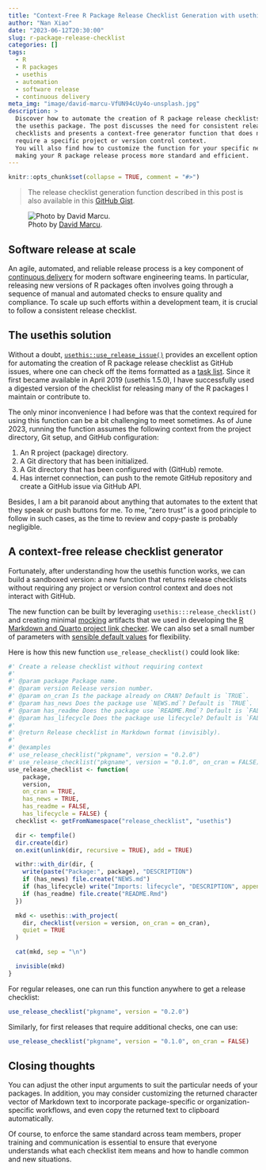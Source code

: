 ```yaml
---
title: "Context-Free R Package Release Checklist Generation with usethis"
author: "Nan Xiao"
date: "2023-06-12T20:30:00"
slug: r-package-release-checklist
categories: []
tags:
  - R
  - R packages
  - usethis
  - automation
  - software release
  - continuous delivery
meta_img: "image/david-marcu-VfUN94cUy4o-unsplash.jpg"
description: >
  Discover how to automate the creation of R package release checklists with
  the usethis package. The post discusses the need for consistent release
  checklists and presents a context-free generator function that does not
  require a specific project or version control context.
  You will also find how to customize the function for your specific needs,
  making your R package release process more standard and efficient.
---
```


```r
knitr::opts_chunk$set(collapse = TRUE, comment = "#>")
```

> The release checklist generation function described in this post is also
> available in this [GitHub Gist](https://gist.github.com/nanxstats/a8d386c019bfa6e7eab671c090bca8ce).

![Photo by [David Marcu](https://unsplash.com/photos/VfUN94cUy4o).](/image/david-marcu-VfUN94cUy4o-unsplash.jpg)

## Software release at scale

An agile, automated, and reliable release process is a key component of
[continuous delivery](https://abseil.io/resources/swe-book/html/ch24.html)
for modern software engineering teams.
In particular, releasing new versions of R packages often involves
going through a sequence of manual and automated checks to ensure
quality and compliance.
To scale up such efforts within a development team, it is crucial to follow
a consistent release checklist.

## The usethis solution

Without a doubt,
[`usethis::use_release_issue()`](https://usethis.r-lib.org/reference/use_release_issue.html)
provides an excellent option for automating the creation of R package release
checklist as GitHub issues, where one can check off the items formatted as a
[task list](https://docs.github.com/en/get-started/writing-on-github/working-with-advanced-formatting/about-task-lists).
Since it first became available in April 2019
(usethis 1.5.0), I have successfully used a digested version of the checklist
for releasing many of the R packages I maintain or contribute to.

The only minor inconvenience I had before was that the context required for
using this function can be a bit challenging to meet sometimes.
As of June 2023, running the function assumes the following context
from the project directory, Git setup, and GitHub configuration:

1. An R project (package) directory.
2. A Git directory that has been initialized.
3. A Git directory that has been configured with (GitHub) remote.
4. Has internet connection, can push to the remote GitHub repository and
   create a GitHub issue via GitHub API.

Besides, I am a bit paranoid about anything that automates
to the extent that they speak or push buttons for me.
To me, "zero trust" is a good principle to follow in such cases,
as the time to review and copy-paste is probably negligible.

## A context-free release checklist generator

Fortunately, after understanding how the usethis function works, we can build
a sandboxed version: a new function that returns release checklists
without requiring any project or version control context and does not
interact with GitHub.

The new function can be built by leveraging `usethis:::release_checklist()` and
creating minimal [mocking](https://abseil.io/resources/swe-book/html/ch13.html)
artifacts that we used in developing the
[R Markdown and Quarto project link checker](https://nanx.me/blog/post/rmarkdown-quarto-link-checker/).
We can also set a small number of parameters with
[sensible default values](https://nanx.me/blog/post/sensible-defaults/)
for flexibility.

Here is how this new function `use_release_checklist()` could look like:

```r
#' Create a release checklist without requiring context
#'
#' @param package Package name.
#' @param version Release version number.
#' @param on_cran Is the package already on CRAN? Default is `TRUE`.
#' @param has_news Does the package use `NEWS.md`? Default is `TRUE`.
#' @param has_readme Does the package use `README.Rmd`? Default is `FALSE`.
#' @param has_lifecycle Does the package use lifecycle? Default is `FALSE`.
#'
#' @return Release checklist in Markdown format (invisibly).
#'
#' @examples
#' use_release_checklist("pkgname", version = "0.2.0")
#' use_release_checklist("pkgname", version = "0.1.0", on_cran = FALSE)
use_release_checklist <- function(
    package,
    version,
    on_cran = TRUE,
    has_news = TRUE,
    has_readme = FALSE,
    has_lifecycle = FALSE) {
  checklist <- getFromNamespace("release_checklist", "usethis")

  dir <- tempfile()
  dir.create(dir)
  on.exit(unlink(dir, recursive = TRUE), add = TRUE)

  withr::with_dir(dir, {
    write(paste("Package:", package), "DESCRIPTION")
    if (has_news) file.create("NEWS.md")
    if (has_lifecycle) write("Imports: lifecycle", "DESCRIPTION", append = TRUE)
    if (has_readme) file.create("README.Rmd")
  })

  mkd <- usethis::with_project(
    dir, checklist(version = version, on_cran = on_cran),
    quiet = TRUE
  )

  cat(mkd, sep = "\n")

  invisible(mkd)
}
```

For regular releases, one can run this function anywhere to get a release checklist:

```r
use_release_checklist("pkgname", version = "0.2.0")
```

Similarly, for first releases that require additional checks, one can use:

```r
use_release_checklist("pkgname", version = "0.1.0", on_cran = FALSE)
```

## Closing thoughts

You can adjust the other input arguments to suit the particular needs of
your packages. In addition, you may consider customizing the returned
character vector of Markdown text to incorporate package-specific or
organization-specific workflows, and even copy the returned text
to clipboard automatically.

Of course, to enforce the same standard across team members,
proper training and communication is essential to ensure that everyone
understands what each checklist item means and how to handle common and
new situations.
